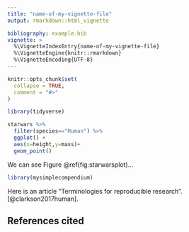 ```yaml
---
title: "name-of-my-vignette-file"
output: rmarkdown::html_vignette

bibliography: example.bib
vignette: >
  %\VignetteIndexEntry{name-of-my-vignette-file}
  %\VignetteEngine{knitr::rmarkdown}
  %\VignetteEncoding{UTF-8}
---
```


```r
knitr::opts_chunk$set(
  collapse = TRUE,
  comment = "#>"
)
```
```r
library(tidyverse)
```
```r
starwars %>%
  filter(species=="Human") %>%
  ggplot() +
  aes(x=height,y=mass)+
  geom_point()
```

We can see Figure \@ref(fig:starwarsplot)...

```r
library(mysimplecompendium)
```

Here is an article "Terminologies for reproducible research". [@clarkson2017human].

## References cited
